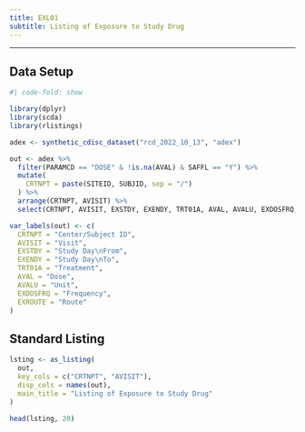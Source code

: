 ```yaml
---
title: EXL01
subtitle: Listing of Exposure to Study Drug
---
```


------------------------------------------------------------------------

::: panel-tabset
## Data Setup

```r
#| code-fold: show

library(dplyr)
library(scda)
library(rlistings)

adex <- synthetic_cdisc_dataset("rcd_2022_10_13", "adex")

out <- adex %>%
  filter(PARAMCD == "DOSE" & !is.na(AVAL) & SAFFL == "Y") %>%
  mutate(
    CRTNPT = paste(SITEID, SUBJID, sep = "/")
  ) %>%
  arrange(CRTNPT, AVISIT) %>%
  select(CRTNPT, AVISIT, EXSTDY, EXENDY, TRT01A, AVAL, AVALU, EXDOSFRQ, EXROUTE)

var_labels(out) <- c(
  CRTNPT = "Center/Subject ID",
  AVISIT = "Visit",
  EXSTDY = "Study Day\nFrom",
  EXENDY = "Study Day\nTo",
  TRT01A = "Treatment",
  AVAL = "Dose",
  AVALU = "Unit",
  EXDOSFRQ = "Frequency",
  EXROUTE = "Route"
)
```

## Standard Listing

```r
lsting <- as_listing(
  out,
  key_cols = c("CRTNPT", "AVISIT"),
  disp_cols = names(out),
  main_title = "Listing of Exposure to Study Drug"
)

head(lsting, 20)
```
:::
